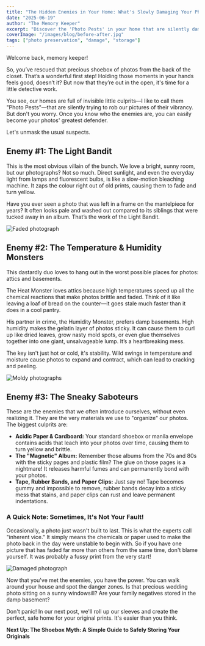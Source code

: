 ```yaml
---
title: "The Hidden Enemies in Your Home: What's Slowly Damaging Your Photos?"
date: "2025-06-19"
author: "The Memory Keeper"
excerpt: "Discover the 'Photo Pests' in your home that are silently damaging your precious photographs and learn how to protect them."
coverImage: "/images/blog/before-after.jpg"
tags: ["photo preservation", "damage", "storage"]
---
```


Welcome back, memory keeper!

So, you’ve rescued that precious shoebox of photos from the back of the closet. That’s a wonderful first step! Holding those moments in your hands feels good, doesn’t it? But now that they’re out in the open, it's time for a little detective work.

You see, our homes are full of invisible little culprits—I like to call them "Photo Pests"—that are silently trying to rob our pictures of their vibrancy. But don't you worry. Once you know who the enemies are, you can easily become your photos' greatest defender.

Let's unmask the usual suspects.

## Enemy #1: The Light Bandit

This is the most obvious villain of the bunch. We love a bright, sunny room, but our photographs? Not so much. Direct sunlight, and even the everyday light from lamps and fluorescent bulbs, is like a slow-motion bleaching machine. It zaps the colour right out of old prints, causing them to fade and turn yellow.

Have you ever seen a photo that was left in a frame on the mantelpiece for years? It often looks pale and washed out compared to its siblings that were tucked away in an album. That’s the work of the Light Bandit.

<Image src="/images/blog/water-spill.jpg" alt="Faded photograph" width={800} height={533} />

## Enemy #2: The Temperature & Humidity Monsters

This dastardly duo loves to hang out in the worst possible places for photos: attics and basements.

The Heat Monster loves attics because high temperatures speed up all the chemical reactions that make photos brittle and faded. Think of it like leaving a loaf of bread on the counter—it goes stale much faster than it does in a cool pantry.

His partner in crime, the Humidity Monster, prefers damp basements. High humidity makes the gelatin layer of photos sticky. It can cause them to curl up like dried leaves, grow nasty mold spots, or even glue themselves together into one giant, unsalvageable lump. It’s a heartbreaking mess.

The key isn't just hot or cold, it's stability. Wild swings in temperature and moisture cause photos to expand and contract, which can lead to cracking and peeling.

<Image src="/images/blog/rust-damage.jpg" alt="Moldy photographs" width={800} height={533} />

## Enemy #3: The Sneaky Saboteurs

These are the enemies that we often introduce ourselves, without even realizing it. They are the very materials we use to "organize" our photos. The biggest culprits are:

*   **Acidic Paper & Cardboard:** Your standard shoebox or manila envelope contains acids that leach into your photos over time, causing them to turn yellow and brittle.
*   **The "Magnetic" Album:** Remember those albums from the 70s and 80s with the sticky pages and plastic film? The glue on those pages is a nightmare! It releases harmful fumes and can permanently bond with your photos.
*   **Tape, Rubber Bands, and Paper Clips:** Just say no! Tape becomes gummy and impossible to remove, rubber bands decay into a sticky mess that stains, and paper clips can rust and leave permanent indentations.

### A Quick Note: Sometimes, It's Not Your Fault!

Occasionally, a photo just wasn't built to last. This is what the experts call "inherent vice." It simply means the chemicals or paper used to make the photo back in the day were unstable to begin with. So if you have one picture that has faded far more than others from the same time, don't blame yourself. It was probably a fussy print from the very start!

<Image src="/images/blog/damaged1.jpg" alt="Damaged photograph" width={800} height={533} />

Now that you've met the enemies, you have the power. You can walk around your house and spot the danger zones. Is that precious wedding photo sitting on a sunny windowsill? Are your family negatives stored in the damp basement?

Don't panic! In our next post, we'll roll up our sleeves and create the perfect, safe home for your original prints. It's easier than you think.

**Next Up: The Shoebox Myth: A Simple Guide to Safely Storing Your Originals**
